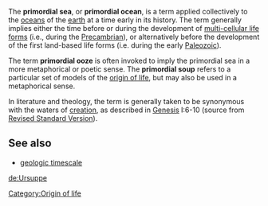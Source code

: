 The '''primordial sea''', or '''primordial ocean''', is a term applied collectively to the [[ocean|oceans]] of the [[earth]] at a time early in its history. The term generally implies either the time before or during the development of [[Metazoa|multi-cellular life forms]] (i.e., during the [[Precambrian]]), or alternatively before the development of the first land-based life forms (i.e. during the early [[Paleozoic]]).

The term '''primordial ooze''' is often invoked to imply the primordial sea in a more metaphorical or poetic sense.  The '''primordial soup''' refers to a particular set of models of the [[origin of life]], but may also be used in a metaphorical sense.

In literature and theology, the term is generally taken to be synonymous with the waters of [[creation]], as described in [[Genesis]] I:6-10 (source from [http://wyllie.lib.virginia.edu:8086/perl/toccer-new?id=RsvGene.sgm&images=images/modeng&data=/texts/english/modeng/parsed&tag=public&part=01&division=div1 Revised Standard Version]).

==See also==
*[[geologic timescale]]
[[Category:Origin of life]]


[[de:Ursuppe]]